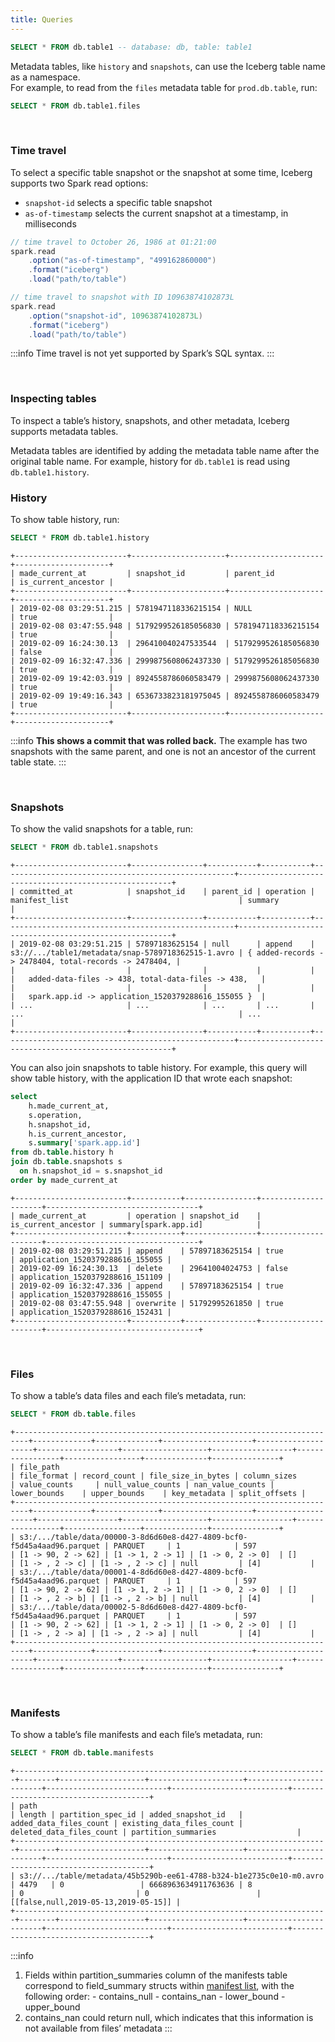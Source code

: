 ```yaml
---
title: Queries
---
```


<!-- <head>
  <title>Iceberg tables queries</title>
  <meta
    name="description"
    content="Iceberg tables query"
  />
</head> -->

```sql
SELECT * FROM db.table1 -- database: db, table: table1
```

Metadata tables, like `history` and `snapshots`, can use the Iceberg table name as a namespace.  
For example, to read from the `files` metadata table for `prod.db.table`, run:

```sql
SELECT * FROM db.table1.files
```

<br/>

### Time travel

To select a specific table snapshot or the snapshot at some time, Iceberg supports two Spark read options:

- `snapshot-id` selects a specific table snapshot
- `as-of-timestamp` selects the current snapshot at a timestamp, in milliseconds

```scala
// time travel to October 26, 1986 at 01:21:00
spark.read
    .option("as-of-timestamp", "499162860000")
    .format("iceberg")
    .load("path/to/table")
```

```scala
// time travel to snapshot with ID 10963874102873L
spark.read
    .option("snapshot-id", 10963874102873L)
    .format("iceberg")
    .load("path/to/table")
```

:::info 
Time travel is not yet supported by Spark’s SQL syntax.
:::

<br/>


### Inspecting tables

To inspect a table’s history, snapshots, and other metadata, Iceberg supports metadata tables.

Metadata tables are identified by adding the metadata table name after the original table name. For example, history for `db.table1` is read using `db.table1.history`.

### History

To show table history, run:

```sql
SELECT * FROM db.table1.history
```

```
+-------------------------+---------------------+---------------------+---------------------+
| made_current_at         | snapshot_id         | parent_id           | is_current_ancestor |
+-------------------------+---------------------+---------------------+---------------------+
| 2019-02-08 03:29:51.215 | 5781947118336215154 | NULL                | true                |
| 2019-02-08 03:47:55.948 | 5179299526185056830 | 5781947118336215154 | true                |
| 2019-02-09 16:24:30.13  | 296410040247533544  | 5179299526185056830 | false               |
| 2019-02-09 16:32:47.336 | 2999875608062437330 | 5179299526185056830 | true                |
| 2019-02-09 19:42:03.919 | 8924558786060583479 | 2999875608062437330 | true                |
| 2019-02-09 19:49:16.343 | 6536733823181975045 | 8924558786060583479 | true                |
+-------------------------+---------------------+---------------------+---------------------+
```

:::info 
**This shows a commit that was rolled back.** The example has two snapshots with the same parent, and one is not an ancestor of the current table state.
:::

<br/>

### Snapshots

To show the valid snapshots for a table, run:

```sql
SELECT * FROM db.table1.snapshots
```

```
+-------------------------+----------------+-----------+-----------+----------------------------------------------------+-------------------------------------------------------+
| committed_at            | snapshot_id    | parent_id | operation | manifest_list                                      | summary                                               |
+-------------------------+----------------+-----------+-----------+----------------------------------------------------+-------------------------------------------------------+
| 2019-02-08 03:29:51.215 | 57897183625154 | null      | append    | s3://.../table1/metadata/snap-5789718362515-1.avro | { added-records -> 2478404, total-records -> 2478404, |
|                         |                |           |           |                                                    |   added-data-files -> 438, total-data-files -> 438,   |
|                         |                |           |           |                                                    |   spark.app.id -> application_1520379288616_155055 }  |
| ...                     | ...            | ...       | ...       | ...                                                | ...                                                   |
+-------------------------+----------------+-----------+-----------+----------------------------------------------------+-------------------------------------------------------+
```

You can also join snapshots to table history. For example, this query will show table history, with the application ID that wrote each snapshot:

```sql
select
    h.made_current_at,
    s.operation,
    h.snapshot_id,
    h.is_current_ancestor,
    s.summary['spark.app.id']
from db.table.history h
join db.table.snapshots s
  on h.snapshot_id = s.snapshot_id
order by made_current_at
```

```
+-------------------------+-----------+----------------+---------------------+----------------------------------+
| made_current_at         | operation | snapshot_id    | is_current_ancestor | summary[spark.app.id]            |
+-------------------------+-----------+----------------+---------------------+----------------------------------+
| 2019-02-08 03:29:51.215 | append    | 57897183625154 | true                | application_1520379288616_155055 |
| 2019-02-09 16:24:30.13  | delete    | 29641004024753 | false               | application_1520379288616_151109 |
| 2019-02-09 16:32:47.336 | append    | 57897183625154 | true                | application_1520379288616_155055 |
| 2019-02-08 03:47:55.948 | overwrite | 51792995261850 | true                | application_1520379288616_152431 |
+-------------------------+-----------+----------------+---------------------+----------------------------------+
```

<br/>

### Files

To show a table’s data files and each file’s metadata, run:

```sql
SELECT * FROM db.table.files
```

```
+-------------------------------------------------------------------------+-------------+--------------+--------------------+--------------------+------------------+-------------------+------------------+-----------------+-----------------+--------------+---------------+
| file_path                                                               | file_format | record_count | file_size_in_bytes | column_sizes       | value_counts     | null_value_counts | nan_value_counts | lower_bounds    | upper_bounds    | key_metadata | split_offsets |
+-------------------------------------------------------------------------+-------------+--------------+--------------------+--------------------+------------------+-------------------+------------------+-----------------+-----------------+--------------+---------------+
| s3:/.../table/data/00000-3-8d6d60e8-d427-4809-bcf0-f5d45a4aad96.parquet | PARQUET     | 1            | 597                | [1 -> 90, 2 -> 62] | [1 -> 1, 2 -> 1] | [1 -> 0, 2 -> 0]  | []               | [1 -> , 2 -> c] | [1 -> , 2 -> c] | null         | [4]           |
| s3:/.../table/data/00001-4-8d6d60e8-d427-4809-bcf0-f5d45a4aad96.parquet | PARQUET     | 1            | 597                | [1 -> 90, 2 -> 62] | [1 -> 1, 2 -> 1] | [1 -> 0, 2 -> 0]  | []               | [1 -> , 2 -> b] | [1 -> , 2 -> b] | null         | [4]           |
| s3:/.../table/data/00002-5-8d6d60e8-d427-4809-bcf0-f5d45a4aad96.parquet | PARQUET     | 1            | 597                | [1 -> 90, 2 -> 62] | [1 -> 1, 2 -> 1] | [1 -> 0, 2 -> 0]  | []               | [1 -> , 2 -> a] | [1 -> , 2 -> a] | null         | [4]           |
+-------------------------------------------------------------------------+-------------+--------------+--------------------+--------------------+------------------+-------------------+------------------+-----------------+-----------------+--------------+---------------+
```

<br/>

### Manifests

To show a table’s file manifests and each file’s metadata, run:

```sql
SELECT * FROM db.table.manifests
```

```
+----------------------------------------------------------------------+--------+-------------------+---------------------+------------------------+---------------------------+--------------------------+--------------------------------------+
| path                                                                 | length | partition_spec_id | added_snapshot_id   | added_data_files_count | existing_data_files_count | deleted_data_files_count | partition_summaries                  |
+----------------------------------------------------------------------+--------+-------------------+---------------------+------------------------+---------------------------+--------------------------+--------------------------------------+
| s3://.../table/metadata/45b5290b-ee61-4788-b324-b1e2735c0e10-m0.avro | 4479   | 0                 | 6668963634911763636 | 8                      | 0                         | 0                        | [[false,null,2019-05-13,2019-05-15]] |
+----------------------------------------------------------------------+--------+-------------------+---------------------+------------------------+---------------------------+--------------------------+--------------------------------------+
```

:::info
1. Fields within partition_summaries column of the manifests table correspond to field_summary structs within [manifest list](https://iceberg.apache.org/spec/#manifest-lists), with the following order: - contains_null - contains_nan - lower_bound - upper_bound 
2. contains_nan could return null, which indicates that this information is not available from files’ metadata
:::